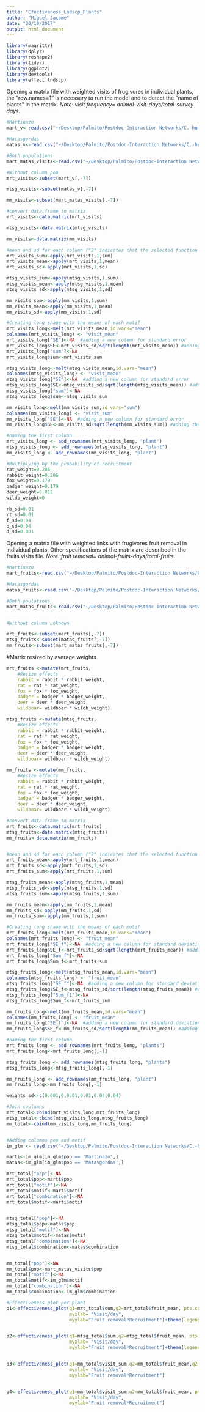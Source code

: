 ```yaml
---
title: "Efectiveness_Lndscp_Plants"
author: "Miguel Jacome"
date: "20/10/2017"
output: html_document
---
```


```r
library(magrittr)
library(dplyr)
library(reshape2)
library(tidyr)
library(ggplot2)
library(devtools)
library(effect.lndscp)
```


Opening a matrix file with weighted visits of frugivores in individual plants, the "row.names=1" is necessary to run the model and to detect the "name of plants" in the matrix. 
*Note: visit frequency= animal-visit-days/total-survey days.*

```r
#Martinazo
mart_v<-read.csv("~/Desktop/Palmito/Postdoc-Interaction Networks/C.-humilis-Fugivorous-Networks/Visitation rate/mart_visit.csv",header=TRUE,check.names=FALSE,row.names=1)

#Matasgordas
matas_v<-read.csv("~/Desktop/Palmito/Postdoc-Interaction Networks/C.-humilis-Fugivorous-Networks/Visitation rate/matas_visit.csv",header=TRUE,check.names=FALSE,row.names=1)

#Both populations
mart_matas_visits<-read.csv("~/Desktop/Palmito/Postdoc-Interaction Networks/C.-humilis-Fugivorous-Networks/Visitation rate/mart_mat_visit.csv",header=TRUE,check.names=FALSE,row.names=1)
```

```r
#Without column pop
mrt_visits<-subset(mart_v[,-7])

mtsg_visits<-subset(matas_v[,-7])

mm_visits<-subset(mart_matas_visits[,-7])

#convert data.frame to matrix
mrt_visits<-data.matrix(mrt_visits)

mtsg_visits<-data.matrix(mtsg_visits)

mm_visits<-data.matrix(mm_visits)

#mean and sd for each column ("2" indicates that the selected function will be applied to each column ("1" to rows))
mrt_visits_sum<-apply(mrt_visits,1,sum)
mrt_visits_mean<-apply(mrt_visits,1,mean)
mrt_visits_sd<-apply(mrt_visits,1,sd)

mtsg_visits_sum<-apply(mtsg_visits,1,sum)
mtsg_visits_mean<-apply(mtsg_visits,1,mean)
mtsg_visits_sd<-apply(mtsg_visits,1,sd)

mm_visits_sum<-apply(mm_visits,1,sum)
mm_visits_mean<-apply(mm_visits,1,mean)
mm_visits_sd<-apply(mm_visits,1,sd)

#Creating long shape with the means of each motif
mrt_visits_long<-melt(mrt_visits_mean,id.vars="mean")
colnames(mrt_visits_long) <- "visit_mean"
mrt_visits_long["SE"]<-NA  #adding a new column for standard error
mrt_visits_long$SE<-mrt_visits_sd/sqrt(length(mrt_visits_mean)) #adding the values of standard error
mrt_visits_long["sum"]<-NA
mrt_visits_long$sum<-mrt_visits_sum

mtsg_visits_long<-melt(mtsg_visits_mean,id.vars="mean")
colnames(mtsg_visits_long) <- "visit_mean"
mtsg_visits_long["SE"]<-NA  #adding a new column for standard error
mtsg_visits_long$SE<-mtsg_visits_sd/sqrt(length(mtsg_visits_mean)) #adding the values of standard error
mtsg_visits_long["sum"]<-NA
mtsg_visits_long$sum<-mtsg_visits_sum

mm_visits_long<-melt(mm_visits_sum,id.vars="sum")
colnames(mm_visits_long) <- "visit_sum"
mm_visits_long["SE"]<-NA  #adding a new column for standard error
mm_visits_long$SE<-mm_visits_sd/sqrt(length(mm_visits_sum)) #adding the values of standard error

#naming the first column
mrt_visits_long <- add_rownames(mrt_visits_long, "plant")
mtsg_visits_long <- add_rownames(mtsg_visits_long, "plant")
mm_visits_long <- add_rownames(mm_visits_long, "plant")

```



```r

#Multiplying by the probability of recruitment
rat_weight=0.286
rabbit_weight=0.286
fox_weight=0.179
badger_weight=0.179
deer_weight=0.012
wildb_weight=0

rb_sd=0.01
rt_sd=0.01
f_sd=0.04
b_sd=0.04
d_sd=0.001
```


Opening a matrix file with weighted links with frugivores fruit removal in individual plants. Other specifications of the matrix are described in the fruits visits file. *Note: fruit removal= animal-fruits-days/total-fruits.*
```r
#Martinazo
mart_fruits<-read.csv("~/Desktop/Palmito/Postdoc-Interaction Networks/C.-humilis-Fugivorous-Networks/Fruit removal/mart_fruits.csv",header=TRUE,check.names=FALSE,row.names=1)

#Matasgordas
matas_fruits<-read.csv("~/Desktop/Palmito/Postdoc-Interaction Networks/C.-humilis-Fugivorous-Networks/Fruit removal/matas_fruits.csv",header=TRUE,check.names=FALSE,row.names=1)

#Both poulations
mart_matas_fruits<-read.csv("~/Desktop/Palmito/Postdoc-Interaction Networks/C.-humilis-Fugivorous-Networks/Fruit removal/mart_matas_fruits.csv",header=TRUE,check.names=FALSE,row.names=1)


#Without column unknown

mrt_fruits<-subset(mart_fruits[,-7])
mtsg_fruits<-subset(matas_fruits[,-7])
mm_fruits<-subset(mart_matas_fruits[,-7])
```


#Matrix resized by average weights
```r
mrt_fruits <-mutate(mrt_fruits,
    #Resize effects
    rabbit = rabbit * rabbit_weight,
    rat = rat * rat_weight,
    fox = fox * fox_weight,
    badger = badger * badger_weight,
    deer = deer * deer_weight,
    wildboar= wildboar * wildb_weight)

mtsg_fruits <-mutate(mtsg_fruits,
    #Resize effects
    rabbit = rabbit * rabbit_weight,
    rat = rat * rat_weight,
    fox = fox * fox_weight,
    badger = badger * badger_weight,
    deer = deer * deer_weight,
    wildboar= wildboar * wildb_weight)

mm_fruits <-mutate(mm_fruits,
    #Resize effects
    rabbit = rabbit * rabbit_weight,
    rat = rat * rat_weight,
    fox = fox * fox_weight,
    badger = badger * badger_weight,
    deer = deer * deer_weight,
    wildboar= wildboar * wildb_weight)

#convert data.frame to matrix
mrt_fruits<-data.matrix(mrt_fruits)
mtsg_fruits<-data.matrix(mtsg_fruits)
mm_fruits<-data.matrix(mm_fruits)


#mean and sd for each column ("2" indicates that the selected function will be applied to each column ("1" to rows))
mrt_fruits_mean<-apply(mrt_fruits,1,mean)
mrt_fruits_sd<-apply(mrt_fruits,1,sd)
mrt_fruits_sum<-apply(mrt_fruits,1,sum)

mtsg_fruits_mean<-apply(mtsg_fruits,1,mean)
mtsg_fruits_sd<-apply(mtsg_fruits,1,sd)
mtsg_fruits_sum<-apply(mtsg_fruits,1,sum)

mm_fruits_mean<-apply(mm_fruits,1,mean)
mm_fruits_sd<-apply(mm_fruits,1,sd)
mm_fruits_sum<-apply(mm_fruits,1,sum)

#Creating long shape with the means of each motif
mrt_fruits_long<-melt(mrt_fruits_mean,id.vars="mean")
colnames(mrt_fruits_long) <- "fruit_mean"
mrt_fruits_long["SE_f"]<-NA  #adding a new column for standard deviation
mrt_fruits_long$SE_f<-mrt_fruits_sd/sqrt(length(mrt_fruits_mean)) #adding the values of standard error
mrt_fruits_long["Sum_f"]<-NA  
mrt_fruits_long$Sum_f<-mrt_fruits_sum

mtsg_fruits_long<-melt(mtsg_fruits_mean,id.vars="mean")
colnames(mtsg_fruits_long) <- "fruit_mean"
mtsg_fruits_long["SE_f"]<-NA  #adding a new column for standard deviation
mtsg_fruits_long$SE_f<-mtsg_fruits_sd/sqrt(length(mtsg_fruits_mean)) #adding the values of standard deviation
mtsg_fruits_long["Sum_f1"]<-NA  
mtsg_fruits_long$Sum_f<-mrt_fruits_sum

mm_fruits_long<-melt(mm_fruits_mean,id.vars="mean")
colnames(mm_fruits_long) <- "fruit_mean"
mm_fruits_long["SE_f"]<-NA  #adding a new column for standard deviation
mm_fruits_long$SE_f<-mm_fruits_sd/sqrt(length(mm_fruits_mean)) #adding the values of standard deviation

#naming the first column
mrt_fruits_long <- add_rownames(mrt_fruits_long, "plants")
mrt_fruits_long<-mrt_fruits_long[,-1]

mtsg_fruits_long <- add_rownames(mtsg_fruits_long, "plants")
mtsg_fruits_long<-mtsg_fruits_long[,-1]

mm_fruits_long <- add_rownames(mm_fruits_long, "plant")
mm_fruits_long<-mm_fruits_long[,-1]

weights_sd<-c(0.001,0,0.01,0.01,0.04,0.04)

#Join coulumns
mrt_total<-cbind(mrt_visits_long,mrt_fruits_long)
mtsg_total<-cbind(mtsg_visits_long,mtsg_fruits_long)
mm_total<-cbind(mm_visits_long,mm_fruits_long)


#Adding columns pop and motif
im_glm <- read.csv("~/Desktop/Palmito/Postdoc-Interaction Networks/C.-humilis-Fugivorous-Networks/Interaction Motifs/Ant_Mutual_deer/im_lda_4.csv")

marti<-im_glm[im_glm$pop == 'Martinazo',]
matas<-im_glm[im_glm$pop == 'Matasgordas',]

mrt_total["pop"]<-NA
mrt_total$pop<-marti$pop
mrt_total["motif"]<-NA
mrt_total$motif<-marti$motif
mrt_total["combination"]<-NA
mrt_total$motif<-marti$motif


mtsg_total["pop"]<-NA
mtsg_total$pop<-matas$pop
mtsg_total["motif"]<-NA
mtsg_total$motif<-matas$motif
mtsg_total["combination"]<-NA
mtsg_total$combination<-matas$combination


mm_total["pop"]<-NA
mm_total$pop<-mart_matas_visits$pop
mm_total["motif"]<-NA
mm_total$motif<-im_glm$motif
mm_total["combination"]<-NA
mm_total$combination<-im_glm$combination

#Effectiveness plot per plant
p1<-effectiveness_plot(q1=mrt_total$sum,q2=mrt_total$fruit_mean, pts.color= mrt_total$motif,pts.size=3, nlines=20,
                       myxlab= "Visit/day",
                       myylab="Fruit removal*Recruitment")+theme(legend.title =element_blank())+theme(legend.text=element_text(size=rel(1.3)))+ theme(axis.title.x = element_text(size=15),axis.text.x = element_text(vjust=0.5, size=14))+theme(axis.title.y = element_text(size=15),axis.text.y = element_text(vjust=0.5, size=14))


p2<-effectiveness_plot(q1=mtsg_total$sum,q2=mtsg_total$fruit_mean, pts.color= mtsg_total$motif,pts.size=3, nlines=16,
                       myxlab= "Visit/day",
                       myylab="Fruit removal*Recruitment")+theme(legend.position = c(0.2,0.9))+theme(legend.title =element_blank())+theme(legend.text=element_text(size=rel(1.3)))+ theme(axis.title.x = element_text(size=15),axis.text.x = element_text(vjust=0.5, size=14))+theme(axis.title.y = element_text(size=15),axis.text.y = element_text(vjust=0.5, size=14))


p3<-effectiveness_plot(q1=mm_total$visit_sum,q2=mm_total$fruit_mean,q2.error=weights_sd, pts.color=mm_total$pop, pts.size=3, nlines=9,
                       myxlab= "Visit/day",
                       myylab="Fruit removal*Recruitment")


p4<-effectiveness_plot(q1=mm_total$visit_sum,q2=mm_total$fruit_mean, pts.color=mm_total$motif, pts.size=3, nlines=20,
                       myxlab= "Visit/day",
                       myylab="Fruit removal*Recruitment")
```
